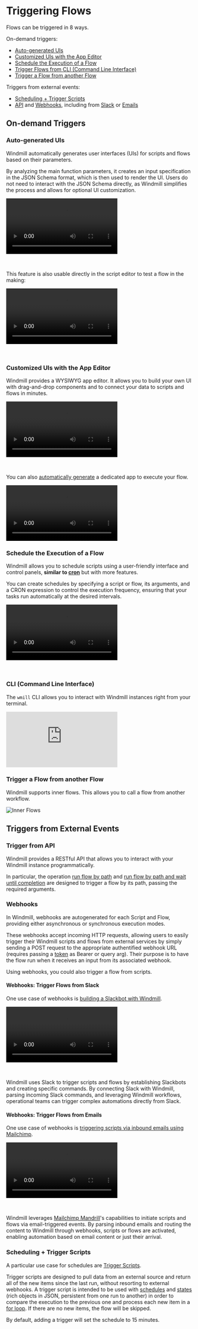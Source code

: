 
# Triggering Flows

Flows can be triggered in 8 ways.

On-demand triggers:

- [Auto-generated UIs](/docs/getting_started/trigger_flows#auto-generated-uis)
- [Customized UIs with the App Editor](#customized-uis-with-the-app-editor)
- [Schedule the Execution of a Flow](#schedule-the-execution-of-a-flow)
- [Trigger Flows from CLI (Command Line Interface)](#cli-command-line-interface)
- [Trigger a Flow from another Flow](#trigger-a-flow-from-another-flow)

Triggers from external events:

- [Scheduling + Trigger Scripts](#scheduling--trigger-scripts)
- [API](#trigger-from-api) and [Webhooks](#webhooks), including from [Slack](#webhooks-trigger-flows-from-slack) or [Emails](#webhooks-trigger-flows-from-emails)

## On-demand Triggers

### Auto-generated UIs

Windmill automatically generates user interfaces (UIs) for scripts and flows based on their parameters.

By analyzing the main function parameters, it creates an input specification in the JSON Schema format, which is then used to render the UI. Users do not need to interact with the JSON Schema directly, as Windmill simplifies the process and allows for optional UI customization.

<video
	className="border-2 rounded-lg object-cover w-full h-full dark:border-gray-800"
	controls
	src="/videos/autogenerated_uis_flows.mp4"
/>

<br />

This feature is also usable directly in the script editor to test a flow in the making:

<video
	className="border-2 rounded-lg object-cover w-full h-full dark:border-gray-800"
	controls
	src="/videos/ui_from_flow_editor.mp4"
/>

<br />

<div className="grid grid-cols-2 gap-6 mb-4">
	<DocCard
		title="Auto-generated UIs"
		description="Windmill creates auto-generated user interfaces for scripts and flows based on their parameters."
		href="/docs/core_concepts/auto_generated_uis"
	/>
</div>

### Customized UIs with the App Editor

Windmill provides a WYSIWYG app editor. It allows you to build your own UI with drag-and-drop components and to connect your data to scripts and flows in minutes.

<video
	className="border-2 rounded-lg object-cover w-full h-full dark:border-gray-800"
	controls
	src="/videos/app_editor_fast.mp4"
/>

<br />

<div className="grid grid-cols-2 gap-6 mb-4">
	<DocCard
		title="App Editor"
		color="orange"
		description="Detailed section on Windmill's App Editor"
		href="/docs/apps/app_editor"
	/>
</div>

You can also [automatically generate](../../core_concepts/6_auto_generated_uis/index.mdx) a dedicated app to execute your flow.

<video
	className="border-2 rounded-lg object-cover w-full h-full dark:border-gray-800"
	controls
	src="/videos/cowsay_app.mp4"
/>

### Schedule the Execution of a Flow

Windmill allows you to schedule scripts using a user-friendly interface and control panels, **similar to [cron](https://crontab.guru/)** but with more features.

You can create schedules by specifying a script or flow, its arguments, and a CRON expression to control the execution frequency, ensuring that your tasks run automatically at the desired intervals.

<video
	className="border-2 rounded-lg object-cover w-full h-full dark:border-gray-800"
	controls
	src="/videos/schedule-cron-menu.mp4"
/>

<br />

<div className="grid grid-cols-2 gap-6 mb-4">
	<DocCard
		title="Schedules"
		description="Scheduling allows you to define schedules for Scripts and Flows, automatically running them at set frequencies."
		href="/docs/core_concepts/scheduling"
	/>
</div>

### CLI (Command Line Interface)

The `wmill` CLI allows you to interact with Windmill instances right from your terminal.

<iframe
	style={{ aspectRatio: '16/9' }}
	src="https://www.youtube.com/embed/w2HVTlR2QDI?vq=hd1080"
	title="YouTube video player"
	frameBorder="0"
	allow="accelerometer; autoplay; clipboard-write; encrypted-media; gyroscope; picture-in-picture; web-share"
	allowFullScreen
	className="border-2 rounded-lg object-cover w-full dark:border-gray-800"
></iframe>

<br />

<div className="grid grid-cols-2 gap-6 mb-4">
	<DocCard
		title="Command-Line Interface"
		description="Interact with Windmill instances right from your terminal."
		href="/docs/advanced/cli"
	/>
</div>

### Trigger a Flow from another Flow

Windmill supports inner flows. This allows you to call a flow from another workflow.

![Inner Flows](./inner_flow.png.webp)

<div className="grid grid-cols-2 gap-6 mb-4">
	<DocCard
		title="Flow Editor"
		color="teal"
		description="Detailed section on Windmill's Flow Editor."
		href="/docs/flows/flow_editor"
	/>
</div>

## Triggers from External Events

### Trigger from API

Windmill provides a RESTful API that allows you to interact with your Windmill instance programmatically.

In particular, the operation [run flow by path](https://app.windmill.dev/openapi.html#/operations/runFlowByPath) and [run flow by path and wait until completion](https://app.windmill.dev/openapi.html#/operations/runWaitResultFlowByPath) are designed to trigger a flow by its path, passing the required arguments.

<div className="grid grid-cols-2 gap-6 mb-4">
	<DocCard
		title="OpenAPI"
		description="Interact with Windmill."
		href="https://app.windmill.dev/openapi.html"
	/>
</div>

### Webhooks

In Windmill, webhooks are autogenerated for each Script and Flow, providing either asynchronous or synchronous execution modes.

These webhooks accept incoming HTTP requests, allowing users to easily trigger their Windmill scripts and flows from external services by simply sending a POST request to the appropriate authentified webhook URL (requires passing a [token](../../core_concepts/4_webhooks/index.mdx#webhook-specific-tokens) as Bearer or query arg). Their purpose is to have the flow run when it receives an input from its associated webhook.

Using webhooks, you could also trigger a flow from scripts.

<div className="grid grid-cols-2 gap-6 mb-4">
	<DocCard
		title="Webhooks"
		description="Trigger scripts and flows from webhooks."
		href="/docs/core_concepts/webhooks"
	/>
</div>

#### Webhooks: Trigger Flows from Slack

One use case of webhooks is [building a Slackbot with Windmill](/blog/handler-slack-commands).

<video
	className="border-2 rounded-lg object-cover w-full h-full dark:border-gray-800"
	controls
	src="/videos/generated_email.mp4"
/>

<br />

Windmill uses Slack to trigger scripts and flows by establishing Slackbots and creating specific commands. By connecting Slack with Windmill, parsing incoming Slack commands, and leveraging Windmill workflows, operational teams can trigger complex automations directly from Slack.

<div className="grid grid-cols-2 gap-6 mb-4">
	<DocCard
		title="Slack Integration"
		description="Learn how to integrate Slack with Windmill."
		href="/docs/integrations/slack"
	/>
</div>

#### Webhooks: Trigger Flows from Emails

One use case of webhooks is [triggering scripts via inbound emails using Mailchimp](../../integrations/mailchimp_mandrill.md).

<video
	className="border-2 rounded-lg object-cover w-full h-full dark:border-gray-800"
	controls
	src="/videos/trigger_mandrill.mp4"
/>

<br />

Windmill leverages [Mailchimp Mandrill](https://mailchimp.com/en/features/transactional-email/)'s capabilities to initiate scripts and flows via email-triggered events. By parsing inbound emails and routing the content to Windmill through webhooks, scripts or flows are activated, enabling automation based on email content or just their arrival.

<div className="grid grid-cols-2 gap-6 mb-4">
	<DocCard
		title="Mailchimp Mandrill Integration"
		description="Learn how to integrate Mailchimp Mandrill with Windmill."
		href="/docs/integrations/mailchimp_mandrill"
	/>
</div>

### Scheduling + Trigger Scripts

A particular use case for schedules are [Trigger Scripts](../../flows/10_flow_trigger.mdx).

Trigger scripts are designed to pull data from an external source and return all of the new items since the last run, without resorting to external webhooks. A trigger script is intended to be used with [schedules](../../core_concepts/1_scheduling/index.mdx) and [states](../../core_concepts/3_resources_and_types/index.mdx#states) (rich objects in JSON, persistent from one run to another) in order to compare the execution to the previous one and process each new item in a [for loop](../../flows/12_flow_loops.md). If there are no new items, the flow will be skipped.

By default, adding a trigger will set the schedule to 15 minutes.

<div className="grid grid-cols-2 gap-6 mb-4">
	<DocCard
		title="Trigger Scripts"
		color="teal"
		description="Trigger scripts are designed to pull data from an external source and return all of the new items since the last run, without resorting to external webhooks."
		href="/docs/flows/flow_trigger"
	/>
</div>

<!-- Resources -->

[schedule]: ../../core_concepts/1_scheduling/index.mdx
[webhook]: ../../core_concepts/4_webhooks/index.mdx
